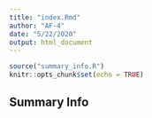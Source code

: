 ```yaml
---
title: "index.Rmd"
author: "AF-4"
date: "5/22/2020"
output: html_document
---
```


```r
source("summary_info.R")
knitr::opts_chunk$set(echo = TRUE)
```

## Summary Info
```r

```